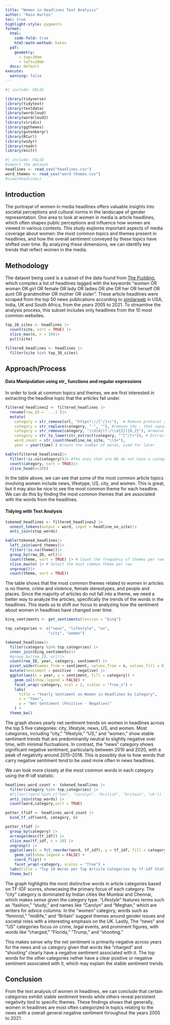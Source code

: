 ```yaml
---
title: "Women in Headlines Text Analysis"
author: "Rain Hartos"
toc: true
highlight-style: pygments
format: 
  html: 
    code-fold: true
    html-math-method: katex
  pdf: 
    geometry: 
      - top=30mm
      - left=20mm
  docx: default
execute:
  warning: false
---
```



```r
#| include: FALSE

library(tidyverse)
library(tidytext)
library(textdata)
library(wordcloud)
library(wordcloud2)
library(viridis)
library(ggthemes)
library(gutenbergr)
library(RCurl)
library(widyr)
library(readr)
library(knitr)

```

```r
#| include: FALSE
#import the dataset
headlines <- read_csv("headlines.csv")
word_themes <- read_csv("word_themes.csv")
#view(headlines)


```

## Introduction

The portrayal of women in media headlines offers valuable insights into societal perceptions and cultural norms in the landscape of gender representation. One area to look at women in media is article headlines, which often shapes public perceptions and influence how women are viewed in various contexts. This study explores important aspects of media coverage about women: the most common topics and themes present in headlines, and how the overall sentiment conveyed by these topics have shifted over time. By analyzing these dimensions, we can identify key trends that reflect women in the media.

## Methodology

The dataset being used is a subset of the data found from [The Pudding](https://github.com/the-pudding/data/tree/master/women-in-headlines), which compiles a list of headlines tagged with the keywords "women OR woman OR girl OR female OR lady OR ladies OR she OR her OR herself OR aunt OR grandmother OR mother OR sister". These article headlines were scraped from the top 50 news publications according to [similarweb](https://www.similarweb.com/) in USA, India, UK and South Africa, from the years 2005 to 2021. To streamline the analysis process, this subset includes only headlines from the 10 most common websites.

```r
top_10_sites <- headlines |>
  count(site, sort = TRUE) |>
  slice_max(n, n = 10)|>
  pull(site)

filtered_headlines <- headlines |>
  filter(site %in% top_10_sites)

```

## Approach/Process

#### Data Manipulation using str\_ functions and regular expressions

In order to look at common topics and themes, we are first interested in extracting the headline topic that the articles fall under.

```r
filtered_headlines2 <- filtered_headlines |>
  rename(row_ID = `...1`)|>
  mutate(
    category = str_remove(url, "https?://[^/]+/"),  # Remove protocol and domain
    category = str_replace(category, "-", ""), #remove the - that separates a few words
    category = str_remove(category, "\\d{4}(?:/\\d{2}){0,2}"), #remove those with dates
    category = str_to_lower(str_extract(category, "^[^/]+")), # Extract the first segment of the path
    word_count = str_count(headline_no_site, "\\S+"),
    year = year(time) ) #count the number of words, used for later

kable(filtered_headlines2|>
  filter(!is.na(category))|> #The ones that are NA do not have a category since they were categorized by date
  count(category, sort = TRUE)|>
  slice_head(n=10))


```

In the table above, we can see that some of the most common article topics involving women include news, lifestype, US, city, and women. This is great, but it may also be nice to see the most common theme for each headline. We can do this by finding the most common themes that are associated with the words from the headlines. 

#### Tidying with Text Analysis

```r

tokened_headlines <- filtered_headlines2 |>
  unnest_tokens(output = word, input = headline_no_site)|>
  anti_join(stop_words)

kable(tokened_headlines|>
  left_join(word_themes)|>
  filter(!is.na(theme))|>
  group_by(row_ID, url)|>
  count(theme, sort = TRUE) |> # Count the frequency of themes per row
  slice_max(n) |> # Select the most common theme per row
  ungroup()|>
  count(theme, sort = TRUE))
```
The table shows that the most common themes related to women in articles is no theme, crime and violence, female stereotypes, and people and places. Since the majority of articles do not fall into a theme, we need a better way to analyze the articles, specifically the trends of the words in the headlines. This leads us to shift our focus to analyzing how the sentiment about women in headlines have changed over time. 

```r
bing_sentiments <- get_sentiments(lexicon = "bing")

top_categories <- c("news", "lifestyle", "us", 
                   "city", "women")

tokened_headlines|>
  filter(category %in% top_categories) |>
  inner_join(bing_sentiments)|>
  #group_by(row_ID, url)|>
  count(row_ID, year, category, sentiment) |>
  pivot_wider(names_from = sentiment, values_from = n, values_fill = 0) |>
  mutate(sentiment = positive - negative) |>
  ggplot(aes(x = year, y = sentiment, fill = category)) +
    geom_col(show.legend = FALSE) +
    facet_wrap(~category, ncol = 2, scales = "free_x") +
    labs(
      title = "Yearly Sentiment on Women in Headlines by Category",
      x = "Year",
      y = "Net Sentiment (Positive - Negative)"
    ) +
  theme_bw()
```
The graph shows yearly net sentiment trends on women in headlines across the top 5 five categories: city, lifestyle, news, US, and women. Most categories, including "city," "lifestyle," "US," and "women," show stable sentiment trends that are predominantly neutral to slightly negative over time, with minimal fluctuations. In contrast, the "news" category shows significant negative sentiment, particularly between 2010 and 2020, with a peak of negativity around 2015–2018. This is possibly due to how words that carry negative sentiment tend to be used more often in news headlines.

We can look more closely at the most common words in each category using the tf-idf statistic.
```r
headlines_word_count <- tokened_headlines |>
  filter(category %in% top_categories) |>
  #filter(!word %in% c("hax", "carolyn", "british", "britain", "uk")) |>
  anti_join(stop_words) |>
  count(word,category,sort = TRUE)

potter_tfidf <- headlines_word_count |>
  bind_tf_idf(word, category, n)

potter_tfidf |>
  group_by(category) |>
  arrange(desc(tf_idf)) |>
  slice_max(tf_idf, n = 10) |>
  ungroup() |>
  ggplot(aes(x = fct_reorder(word, tf_idf), y = tf_idf, fill = category)) +
    geom_col(show.legend = FALSE) +
    coord_flip() +
    facet_wrap(~category, scales = "free") +
  labs(title = "Top 10 Words per Top Article Categories by tf-idf Statistic") +
  theme_bw()
```



The graph highlights the most distinctive words in article categories based on TF-IDF scores, showcasing the primary focus of each category. The "city" category is dominated by Indian cities like Mumbai and Chennai, which makes sense given the category type. "Lifestyle" features terms such as "fashion," "study," and names like "Carolyn" and "Meghan," which are writers for advice columns. In the "women" category, words such as "feminist," "midlife," and "Britain" suggest themes around gender issues and societal roles with a interesting emphasis on the UK. Lastly, The "news" and "US" categories focus on crime, legal events, and prominent figures, with words like "charged," "Florida," "Trump," and "shooting."

This makes sense why the net sentiment is primarily negative across years for the news and us category given that words like "charged" and "shooting" clearly have a negative sentiment associated with it. The top words for the other categories nether have a clear positive or negative sentiment associated with it, which may explain the stable sentiment trends.

## Conclusion

From the text analysis of women in headlines, we can conclude that certain categories exhibit stable sentiment trends while others reveal persistent negativity tied to specific themes. These findings shows that generally, women in headlines are most often categorized in topics relating to the news with a overall general negative sentiment throughout the years 2005 to 2021.
